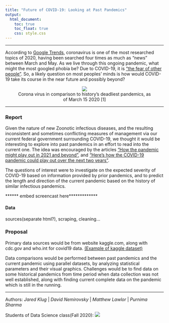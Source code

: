 ```yaml
---
title: "Future of COVID-19: Looking at Past Pandemics" 
output:
  html_document:
    toc: true
    toc_float: true
    css: style.css
---
```

<style type = "text/css">

h1.title {color: brown}

</style>

***

<brk><brk><brk>


According to [Google Trends](https://trends.google.com/trends/story/US_cu_4Rjdh3ABAABMHM_en), coronavirus is one of the most researched topics of 2020, having been searched four times as much as "news" between March and May. As we live through this ongoing pandemic, what might the most googled phobia be? Due to COVID-19, it is ["the fear of other people"](https://nypost.com/2020/10/15/most-googled-phobia-of-2020-is-fear-of-other-people-amid-covid-19/
). So, a likely question on most peoples' minds is how would COVID-19 take its course in the near future and possibly beyond?

<center>
<figure>
![](pictures/history_of_pandemics.jpg)
<figcaption> Corona virus in comparison to history's deadliest pandemics, as of March 15 2020 [1] </figcaption>
</figure>
</center>

***

### Report

Given the nature of new Zoonotic infectious diseases, and the resulting inconsistent and sometimes conflicting measures of management via our current federal government surrounding COVID-19, we thought it would be interesting to explore into past pandemics in an effort to read into the current one. The idea was encouraged by the articles ["How the pandemic might play out in 2021 and beyond"](https://www.nature.com/articles/d41586-020-02278-5), and ["Here's how the COVID-19 pandemic could play out over the next two years"](https://www.livescience.com/covid-19-pandemic-future-scenarios.html). 

The questions of interest were to investigate on the expected severity of COVID-19 based on information provided by prior pandemics, and to predict the length and direction of the current pandemic based on the history of similar infectious pandemics.

****** embed screencast here*************

#### Data

sources(separate html?), scraping, cleaning...



### Proposal

 
Primary data sources would be from website kaggle.com, along with cdc.gov and who.int for covid19 data.
[(Example of kaggle dataset)](https://www.kaggle.com/thepodclub/spanish-flu-dataset)

Data comparisons would be performed between past pandemics and the current pandemic using parallel datasets, by analyzing statistical parameters and their visual graphics. Challenges would be to find data on some historical pandemics from time period when data collection was not well established, along with finding current complete data on the pandemic which is still in the running. 
     

***
Authors: _Jared Klug_ | _David Nemirovsky_ | _Matthew Lawlor_ | _Purnima Sharma_ 

Students of Data Science class(Fall 2020): ![](pictures/Logo.png) 


